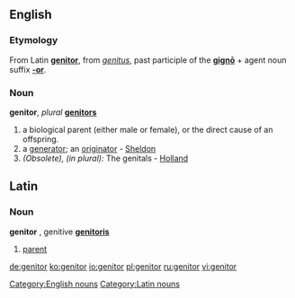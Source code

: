 ==English==
===Etymology===
From Latin '''[[genitor#Latin|genitor]]''', from ''[[genitus]]'', past participle of the '''[[gigno|gignō]]''' + agent noun suffix '''[[-or]]'''.

===Noun===
'''genitor''', ''plural'' '''[[genitors]]'''

# a biological parent (either male or female), or the direct cause of an offspring.
# a [[generator]]; an [[originator]] - [[Sheldon]]
#''(Obsolete), (in plural):'' The genitals - [[Holland]]

[[Category:English nouns]]

==Latin==
===Noun===
'''genitor''' {{m}}, genitive '''[[genitoris]]'''

# [[parent]]

[[Category:Latin nouns]]

[[de:genitor]]
[[ko:genitor]]
[[io:genitor]]
[[pl:genitor]]
[[ru:genitor]]
[[vi:genitor]]